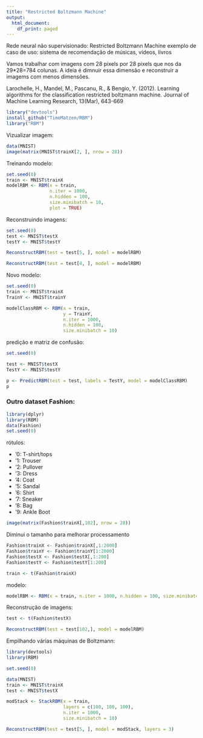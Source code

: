 ```yaml
---
title: "Restricted Boltzmann Machine"
output:
  html_document:
    df_print: paged
---
```


Rede neural não supervisionado: Restricted Boltzmann Machine
exemplo de caso de uso: sistema de recomendação de músicas, vídeos, livros

Vamos trabalhar com imagens com 28 pixels por 28 pixels que nos da 29*28=784 colunas. 
A ideia é dimnuir essa dimensão e reconstruir a imagems com menos dimensões.

Larochelle, H., Mandel, M., Pascanu, R., & Bengio, Y. (2012). Learning algorithms for the classification restricted boltzmann machine. Journal of Machine Learning Research, 13(Mar), 643-669

```r
library("devtools")
install_github("TimoMatzen/RBM")
library("RBM")
```


Vizualizar imagem:
```r
data(MNIST)
image(matrix(MNIST$trainX[2, ], nrow = 28))
```

Treinando modelo:

```r
set.seed(0)
train <- MNIST$trainX
modelRBM <- RBM(x = train, 
                n.iter = 1000, 
                n.hidden = 100, 
                size.minibatch = 10, 
                plot = TRUE)
```

Reconstruindo imagens:

```r
set.seed(0)
test <- MNIST$testX
testY <- MNIST$testY

ReconstructRBM(test = test[5, ], model = modelRBM)
```

```r
ReconstructRBM(test = test[4, ], model = modelRBM)
```


Novo modelo:

```r
set.seed(0)
train <- MNIST$trainX
TrainY <- MNIST$trainY

modelClassRBM <- RBM(x = train, 
                     y = TrainY, 
                     n.iter = 1000, 
                     n.hidden = 100, 
                     size.minibatch = 10)
```

predição e matriz de confusão:

```r
set.seed(0)

test <- MNIST$testX
TestY <- MNIST$testY

p <- PredictRBM(test = test, labels = TestY, model = modelClassRBM)
p
```

### Outro dataset Fashion:

```r
library(dplyr)
library(RBM)
data(Fashion)
set.seed(0)
```
rótulos:

- '0: T-shirt/tops 
- '1: Trouser 
- '2: Pullover 
- '3: Dress 
- '4: Coat 
- '5: Sandal 
- '6: Shirt 
- '7: Sneaker 
- '8: Bag 
- '9: Ankle Boot

```r
image(matrix(Fashion$trainX[,102], nrow = 28))
```

Diminui o tamanho para melhorar processamento

```r
Fashion$trainX <- Fashion$trainX[,1:2000]
Fashion$trainY <- Fashion$trainY[1:2000]
Fashion$testX <- Fashion$testX[,1:200]
Fashion$testY <- Fashion$testY[1:200]

train <- t(Fashion$trainX)

```

modelo:

```r
modelRBM <- RBM(x = train, n.iter = 1000, n.hidden = 100, size.minibatch = 10, plot = TRUE)
```
Reconstrução de imagens:

```r
test <- t(Fashion$testX)

ReconstructRBM(test = test[102,], model = modelRBM)
```

Empilhando várias máquinas de Boltzmann:

```r
library(devtools)
library(RBM)

set.seed(0)

data(MNIST)
train <- MNIST$trainX
test <- MNIST$testX

modStack <- StackRBM(x = train, 
                     layers = c(100, 100, 100), 
                     n.iter = 1000, 
                     size.minibatch = 10)

ReconstructRBM(test = test[5, ], model = modStack, layers = 3)
```
